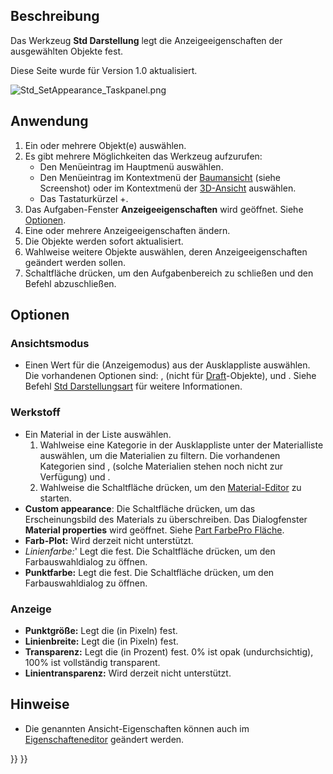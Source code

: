 <languages/>

{{Docnav/de
|[[Std_SetMaterial/de|SetMaterial]]
|[[Std_RandomColor/de|ZufälligeFarbe]]
|[[Std_View_Menu/de|Std Menü Ansicht]]
|IconL=Std_SetMaterial.svg
|IconR=Std_RandomColor.svg
|IconC=Freecad.svg
}}

{{GuiCommand/de
|Name=Std SetAppearance
|Name/de=Std Darstellung
|MenuLocation=Ansicht → Darstellung…
|Workbenches=[[Material_Workbench/de|Material]], [[Part_Workbench/de|Part]], [[PartDesign_Workbench/de|PartDesign]] und weitere
|Shortcut={{KEY|Ctrl}}+{{KEY|D}}
|SeeAlso=[[Std_SetMaterial/de|Std SetMaterial]], [[Part_ColorPerFace/de|Part FarbeProFläche]]
}}

<span id="Description"></span>
==Beschreibung==

Das Werkzeug '''Std Darstellung''' legt die Anzeigeeigenschaften der ausgewählten Objekte fest.

Diese Seite wurde für Version 1.0 aktualisiert.

[[Image:Std_SetAppearance_Taskpanel.png]]
{{Caption|Der Aufgabenbereich Anzeigeeigenschaften}}

<span id="Usage"></span>
==Anwendung==

# Ein oder mehrere Objekt(e) auswählen.
# Es gibt mehrere Möglichkeiten das Werkzeug aufzurufen:
#* Den Menüeintrag {{MenuCommand|Ansicht → [[Image:Std_SetAppearance.svg|16px]] Darstellung...}} im Hauptmenü auswählen.
#* Den Menüeintrag {{MenuCommand|[[Image:Std_SetAppearance.svg|16px]] Darstellung...}} im Kontextmenü der [[Tree_view|Baumansicht]] (siehe Screenshot) oder im Kontextmenü der [[3D_view|3D-Ansicht]] auswählen.
#* Das Tastaturkürzel {{KEY|Ctrl}}+{{KEY|D}}.
# Das Aufgaben-Fenster '''Anzeigeeigenschaften''' wird geöffnet. Siehe [[#Optionen|Optionen]].
# Eine oder mehrere Anzeigeeigenschaften ändern.
# Die Objekte werden sofort aktualisiert.
# Wahlweise weitere Objekte auswählen, deren Anzeigeeigenschaften geändert werden sollen.
# Schaltfläche {{Button|Schließen}} drücken, um den Aufgabenbereich zu schließen und den Befehl abzuschließen.

<span id="Options"></span>
==Optionen==

<span id="Viewing_mode"></span>
===Ansichtsmodus===

* Einen Wert für die {{PropertyView/de|Display Mode}} (Anzeigemodus) aus der Ausklappliste auswählen. Die vorhandenen Optionen sind: {{Value|Flat lines}}, {{Value|Shaded}} (nicht für [[Draft_Workbench/de|Draft]]-Objekte), {{Value|Wireframe}} und {{Value|Points}}. Siehe Befehl [[Std_DrawStyle/de|Std Darstellungsart]] für weitere Informationen.

<span id="Material"></span>
===Werkstoff===

* Ein Material in der Liste auswählen.
*# Wahlweise eine Kategorie in der Ausklappliste unter der Materialliste auswählen, um die Materialien zu filtern. Die vorhandenen Kategorien sind {{Value|Basic Appearance}}, {{Value|Texture Appearance}} (solche Materialien stehen noch nicht zur Verfügung) und {{Value|Alle Materials}}.
*# Wahlweise die Schaltfläche {{Button|Launch editor}} drücken, um den [[Material_Edit/de|Material-Editor]] zu starten.
* '''Custom appearance''': Die Schaltfläche {{Button|...}} drücken, um das Erscheinungsbild des Materials zu überschreiben. Das Dialogfenster '''Material properties''' wird geöffnet. Siehe [[Part_ColorPerFace/de#Anwendung|Part FarbePro Fläche]].
* '''Farb-Plot:''' Wird derzeit nicht unterstützt.
* ''Linienfarbe:''' Legt die {{PropertyView/de|Line Color}} fest. Die Schaltfläche drücken, um den Farbauswahldialog zu öffnen.
* '''Punktfarbe:''' Legt die {{PropertyView/de|Point Color}}fest. Die Schaltfläche drücken, um den Farbauswahldialog zu öffnen.

<span id="Display"></span>
===Anzeige===

* '''Punktgröße:''' Legt die {{PropertyView/de|Point Size}} (in Pixeln) fest.
* '''Linienbreite:''' Legt die {{PropertyView/de|Line Width}} (in Pixeln) fest.
* '''Transparenz:''' Legt die {{PropertyView/de|Transparency}} (in Prozent) fest. 0% ist opak (undurchsichtig), 100% ist vollständig transparent.
* '''Linientransparenz:''' Wird derzeit nicht unterstützt.

<span id="Notes"></span>
==Hinweise==

* Die genannten Ansicht-Eigenschaften  können auch im [[Property_editor/de|Eigenschafteneditor]] geändert werden.


{{Docnav/de
|[[Std_SetMaterial/de|SetMaterial]]
|[[Std_RandomColor/de|ZufälligeFarbe]]
|[[Std_View_Menu/de|Std Menü Ansicht]]
|IconL=Std_SetMaterial.svg
|IconR=Std_RandomColor.svg
|IconC=Freecad.svg
}}

{{Std_Base_navi{{#translation:}}}}
{{Userdocnavi{{#translation:}}}}